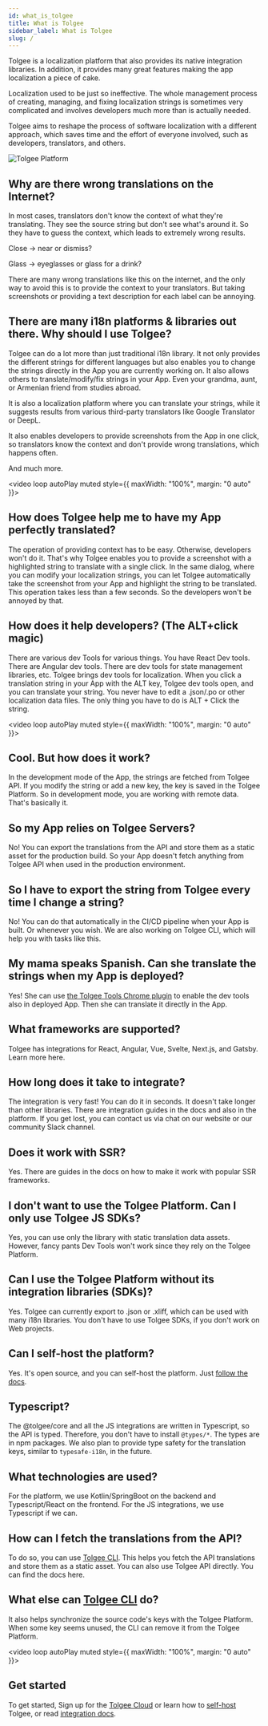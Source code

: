 ```yaml
---
id: what_is_tolgee
title: What is Tolgee
sidebar_label: What is Tolgee
slug: /
---
```

Tolgee is a localization platform that also provides its native integration libraries. In addition, it provides many great features making the app localization a piece of cake.

Localization used to be just so ineffective. The whole management process of creating, managing, and fixing localization strings
is sometimes very complicated and involves developers much more than is actually needed.

Tolgee aims to reshape the process of software localization with a different approach, which saves time and
the effort of everyone involved, such as developers, translators, and others.

![Tolgee Platform](/img/tolgee-platform.png)

## Why are there wrong translations on the Internet?

In most cases, translators don't know the context of what they're translating. They see the source string but don't see what's around it. So they have to guess the context, which leads to extremely wrong results.

Close -> near or dismiss?

Glass -> eyeglasses or glass for a drink?

There are many wrong translations like this on the internet, and the only way to avoid this is to provide the context to your translators. But taking screenshots or providing a text description for each label can be annoying.

## There are many i18n platforms & libraries out there. Why should I use Tolgee?

Tolgee can do a lot more than just traditional i18n library. It not only provides the different strings for different languages but also enables you to change the strings directly in the App you are currently working on. It also allows others to translate/modify/fix strings in your App. Even your grandma, aunt, or Armenian friend from studies abroad.

It is also a localization platform where you can translate your strings, while it suggests results from various third-party translators like Google Translator or DeepL.

It also enables developers to provide screenshots from the App in one click, so translators know the context and don't provide wrong translations, which happens often.

And much more.

<video loop autoPlay muted style={{ maxWidth: "100%", margin: "0 auto" }}>
  <source src="/assistance.webm"></source>
</video>

## How does Tolgee help me to have my App perfectly translated?

The operation of providing context has to be easy. Otherwise, developers won't do it. That's why Tolgee enables you to provide a screenshot with a highlighted string to translate with a single click. In the same dialog, where you can modify your localization strings, you can let Tolgee automatically take the screenshot from your App and highlight the string to be translated. This operation takes less than a few seconds. So the developers won't be annoyed by that.

## How does it help developers? (The ALT+click magic)

There are various dev Tools for various things. You have React Dev tools. There are Angular dev tools. There are dev tools for state management libraries, etc. Tolgee brings dev tools for localization. When you click a translation string in your App with the ALT key, Tolgee dev tools open, and you can translate your string. You never have to edit a .json/.po or other localization data files. The only thing you have to do is ALT + Click the string.

<video loop autoPlay muted style={{ maxWidth: "100%", margin: "0 auto" }}>
  <source src="/alt-click-magic.webm"></source>
</video>

## Cool. But how does it work?

In the development mode of the App, the strings are fetched from Tolgee API. If you modify the string or add a new key, the key is saved in the Tolgee Platform. So in development mode, you are working with remote data. That's basically it.

## So my App relies on Tolgee Servers?

No! You can export the translations from the API and store them as a static asset for the production build. So your App doesn't fetch anything from Tolgee API when used in the production environment.

## So I have to export the string from Tolgee every time I change a string?

No! You can do that automatically in the CI/CD pipeline when your App is built. Or whenever you wish. We are also working on Tolgee CLI, which will help you with tasks like this.

## My mama speaks Spanish. Can she translate the strings when my App is deployed?

Yes! She can use [the Tolgee Tools Chrome plugin](https://chrome.google.com/webstore/detail/tolgee-tools/hacnbapajkkfohnonhbmegojnddagfnj) to enable the dev tools also in deployed App. Then she can translate it directly in the App.

## What frameworks are supported?

Tolgee has integrations for React, Angular, Vue, Svelte, Next.js, and Gatsby. Learn more here.

## How long does it take to integrate?

The integration is very fast! You can do it in seconds. It doesn't take longer than other libraries. There are integration guides in the docs and also in the platform. If you get lost, you can contact us via chat on our website or our community Slack channel.

## Does it work with SSR?

Yes. There are guides in the docs on how to make it work with popular SSR frameworks.

## I don't want to use the Tolgee Platform. Can I only use Tolgee JS SDKs?
Yes, you can use only the library with static translation data assets.
However, fancy pants Dev Tools won't work since they rely on the Tolgee Platform.

## Can I use the Tolgee Platform without its integration libraries (SDKs)?
Yes. Tolgee can currently export to .json or .xliff, which can be used with many i18n libraries.
You don't have to use Tolgee SDKs, if you don't work on Web projects.

## Can I self-host the platform?

Yes. It's open source, and you can self-host the platform. Just [follow the docs](/platform/self_hosting/running_with_docker).

## Typescript?

The @tolgee/core and all the JS integrations are written in Typescript, so the API is typed. Therefore, you don't have to install `@types/*`. The types are in npm packages. We also plan to provide type safety for the translation keys, similar to `typesafe-i18n`, in the future.

## What technologies are used?

For the platform, we use Kotlin/SpringBoot on the backend and Typescript/React on the frontend. For the JS integrations, we use Typescript if we can.

## How can I fetch the translations from the API?
To do so, you can use [Tolgee CLI](/tolgee-cli). This helps you fetch the API translations and store them as a static asset. You can also use Tolgee API directly. You can find the docs here.

## What else can [Tolgee CLI](/tolgee-cli) do?
It also helps synchronize the source code's keys with the Tolgee Platform.
When some key seems unused, the CLI can remove it from the Tolgee Platform.

<video loop autoPlay muted style={{ maxWidth: "100%", margin: "0 auto" }}>
  <source src="/tolgee-cli.webm"></source>
</video>

## Get started
To get started, Sign up for the [Tolgee Cloud](https://app.tolgee.io) or learn how to
[self-host](/platform/self_hosting/running_with_docker#running-with-compose) Tolgee,
or read [integration docs](https://tolgee.io/integrations).
